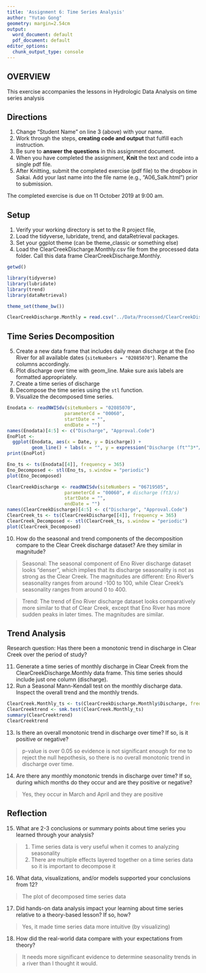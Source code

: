 ```yaml
---
title: 'Assignment 6: Time Series Analysis'
author: "Yutao Gong"
geometry: margin=2.54cm
output:
  word_document: default
  pdf_document: default
editor_options:
  chunk_output_type: console
---
```


## OVERVIEW

This exercise accompanies the lessons in Hydrologic Data Analysis on time series analysis

## Directions
1. Change "Student Name" on line 3 (above) with your name.
2. Work through the steps, **creating code and output** that fulfill each instruction.
3. Be sure to **answer the questions** in this assignment document.
4. When you have completed the assignment, **Knit** the text and code into a single pdf file.
5. After Knitting, submit the completed exercise (pdf file) to the dropbox in Sakai. Add your last name into the file name (e.g., "A06_Salk.html") prior to submission.

The completed exercise is due on 11 October 2019 at 9:00 am.

## Setup

1. Verify your working directory is set to the R project file, 
2. Load the tidyverse, lubridate, trend, and dataRetrieval packages. 
3. Set your ggplot theme (can be theme_classic or something else)
4. Load the ClearCreekDischarge.Monthly.csv file from the processed data folder. Call this data frame ClearCreekDischarge.Monthly.

```r
getwd()

library(tidyverse)
library(lubridate)
library(trend)
library(dataRetrieval)

theme_set(theme_bw())

ClearCreekDischarge.Monthly = read.csv("../Data/Processed/ClearCreekDischarge.Monthly.csv")
```

## Time Series Decomposition
5. Create a new data frame that includes daily mean discharge at the Eno River for all available dates (`siteNumbers = "02085070"`). Rename the columns accordingly.
6. Plot discharge over time with geom_line. Make sure axis labels are formatted appropriately.
7. Create a time series of discharge
8. Decompose the time series using the `stl` function.
9. Visualize the decomposed time series.
```r
Enodata <- readNWISdv(siteNumbers = "02085070", 
                     parameterCd = "00060", 
                     startDate = "",
                     endDate = "")
names(Enodata)[4:5] <- c("Discharge", "Approval.Code")
EnoPlot <- 
  ggplot(Enodata, aes(x = Date, y = Discharge)) +
         geom_line() + labs(x = "", y = expression("Discharge (ft"^3*"/s)"), title = "Eno River Discharge over Time")
print(EnoPlot)

Eno_ts <- ts(Enodata[[4]], frequency = 365)
Eno_Decomposed <- stl(Eno_ts, s.window = "periodic")
plot(Eno_Decomposed)

```

```r
ClearCreekDischarge <- readNWISdv(siteNumbers = "06719505",
                     parameterCd = "00060", # discharge (ft3/s)
                     startDate = "",
                     endDate = "") 
names(ClearCreekDischarge)[4:5] <- c("Discharge", "Approval.Code")
ClearCreek_ts <- ts(ClearCreekDischarge[[4]], frequency = 365)
ClearCreek_Decomposed <- stl(ClearCreek_ts, s.window = "periodic")
plot(ClearCreek_Decomposed)

```

10. How do the seasonal and trend components of the decomposition compare to the Clear Creek discharge dataset? Are they similar in magnitude?

> Seasonal: The seasonal component of Eno River discharge dataset looks "denser", which implies that its discharge seasonality is not as strong as the Clear Creek. The magnitudes are different: Eno River's seasonality ranges from around -100 to 100, while Clear Creek's seasonality ranges from around 0 to 400.

> Trend: The trend of Eno River discharge dataset looks comparatively more similar to that of Clear Creek, except that Eno River has more sudden peaks in later times. The magnitudes are similar.

## Trend Analysis
Research question: Has there been a monotonic trend in discharge in Clear Creek over the period of study?

11. Generate a time series of monthly discharge in Clear Creek from the ClearCreekDischarge.Monthly data frame. This time series should include just one column (discharge). 
12. Run a Seasonal Mann-Kendall test on the monthly discharge data. Inspect the overall trend and the monthly trends. 
```r
ClearCreek.Monthly_ts <- ts(ClearCreekDischarge.Monthly$Discharge, frequency = 12, start = c(1974, 10), end = c(2019,10))
ClearCreektrend <- smk.test(ClearCreek.Monthly_ts)
summary(ClearCreektrend)
ClearCreektrend
```

13. Is there an overall monotonic trend in discharge over time? If so, is it positive or negative?

> p-value is over 0.05 so evidence is not significant enough for me to reject the null hepothesis, so there is no overall monotonic trend in discharge over time.

14. Are there any monthly monotonic trends in discharge over time? If so, during which months do they occur and are they positive or negative?

> Yes, they occur in March and April and they are positive

## Reflection
15. What are 2-3 conclusions or summary points about time series you learned through your analysis?

> 1. Time series data is very useful when it comes to analyzing seasonality
2. There are multiple effects layered together on a time series data so it is important to decompose it

16. What data, visualizations, and/or models supported your conclusions from 12?

> The plot of decomposed time series data

17. Did hands-on data analysis impact your learning about time series relative to a theory-based lesson? If so, how?

> Yes, it made time series data more intuitive (by visualizing)

18.	How did the real-world data compare with your expectations from theory?

> It needs more significant evidence to determine seasonality trends in a river than I thought it would.

